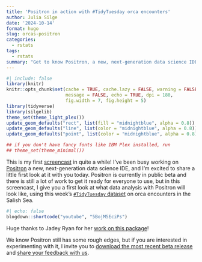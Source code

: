 ```yaml
---
title: 'Positron in action with #TidyTuesday orca encounters'
author: Julia Silge
date: '2024-10-14'
format: hugo
slug: orcas-positron
categories:
  - rstats
tags:
  - rstats
summary: "Get to know Positron, a new, next-generation data science IDE, using this week's Tidy Tuesday data on encounters with orcas."
---
```


```r
#| include: false
library(knitr)
knitr::opts_chunk$set(cache = TRUE, cache.lazy = FALSE, warning = FALSE, 
                      message = FALSE, echo = TRUE, dpi = 180,
                      fig.width = 7, fig.height = 5)
library(tidyverse)
library(silgelib)
theme_set(theme_light_plex())
update_geom_defaults("rect", list(fill = "midnightblue", alpha = 0.8))
update_geom_defaults("line", list(color = "midnightblue", alpha = 0.8))
update_geom_defaults("point", list(color = "midnightblue", alpha = 0.8))

## if you don't have fancy fonts like IBM Plex installed, run
## theme_set(theme_minimal())
```

This is my first [screencast](https://www.youtube.com/juliasilge) in quite a while! I've been busy working on [Positron](https://github.com/posit-dev/positron) a new, next-generation data science IDE, and I'm excited to share a little first look at it with you today. Positron is currently in public beta and there is still a lot of work to get it ready for everyone to use, but in this screencast, I give you a first look at what data analysis with Positron will look like, using this week's [`#TidyTuesday` dataset](https://github.com/rfordatascience/tidytuesday) on orca encounters in the Salish Sea.

```r
#| echo: false
blogdown::shortcode("youtube", "5BojM5EciPs")
```

Huge thanks to Jadey Ryan for her [work on this package](https://github.com/jadeynryan/orcas)!

We know Positron still has some rough edges, but if you are interested in experimenting with it, I invite you to [download the most recent beta release](https://github.com/posit-dev/positron/releases) and [share your feedback with us](https://github.com/posit-dev/positron/discussions).
